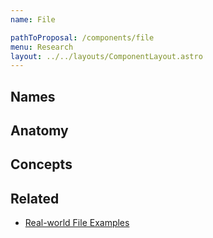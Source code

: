 ```yaml
---
name: File

pathToProposal: /components/file
menu: Research
layout: ../../layouts/ComponentLayout.astro
---
```



## Names

<ComponentCoverage component="File" />

## Anatomy

<FileAnatomy />

## Concepts

<Concepts client:load component="File" />

## Related

- [Real-world File Examples](/components/file.research.examples)

